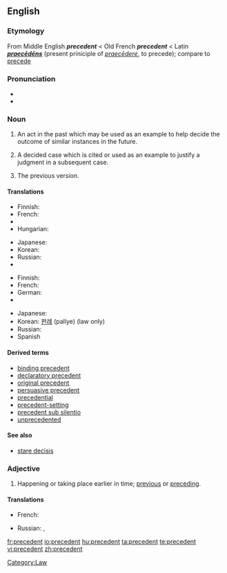 ==English==
{{wikipedia}}

===Etymology===
From Middle English '''''precedent''''' < Old French '''''precedent''''' < Latin '''''[[praecēdēns]]''''' (present priniciple of ''[[praecēdere]]'', to precede); compare to [[precede]]

===Pronunciation===
* {{enPR|/prĕs'ĭ-dənt/ ''or'' /prĕs'ĭ-dənt/ ''for adjective sense''}}
* {{audio|en-us-precedent.ogg|Audio (US)}}

===Noun===
{{en-noun}}

# An act in the past which may be used as an example to help decide the outcome of similar instances in the future.
# {{law}} A decided case which is cited or used as an example to justify a judgment in a subsequent case.
# The previous version.

====Translations====
{{trans-top|past act used as example}}
* Finnish: {{t-|fi|ennakkotapaus}}
* French: {{t|fr|précédent}}
* {{trreq|German}}
* Hungarian: {{t|hu|precedens}}
{{trans-mid}}
* Japanese: {{t|ja|先例|tr=senrei|sc=Jpan}}
* Korean: {{t-|ko|사례|tr=sarye|sc=Hang}}
* Russian: {{t|ru|прецедент|m|tr=pr'eced'ént|sc=Cyrl}}
* {{trreq|Spanish}}
{{trans-bottom}}

{{trans-top|prior judgment in law}}
* Finnish: {{t-|fi|ennakkotapaus}}
* French: {{t|fr|jurisprudence}}
* German: {{t|de|Präzedenzfall|m}}
* {{trreq|Hungarian}}
{{trans-mid}}
* Japanese: {{t|ja|判例|tr=hanrei|sc=Jpan}}
* Korean: [[판례]] (pallye) (law only)
* Russian: {{t|ru|прецедент|m|tr=pr'eced'ént|sc=Cyrl}}
* Spanish {{t-|es|precendente|m}}
{{trans-bottom}}

====Derived terms====
* [[binding precedent]]
* [[declaratory precedent]]
* [[original precedent]]
* [[persuasive precedent]]
* [[precedential]]
* [[precedent-setting]]
* [[precedent sub silentio]]
* [[unprecedented]]

====See also====
* [[stare decisis]]

===Adjective===
{{en-adj|-}}

# Happening or taking place earlier in time; [[previous]] or [[preceding]].

====Translations====
<!-- is this necessary? -->
{{trans-top|earlier in time}}
* French: {{t+|fr|précédent}}
{{trans-mid}}
* Russian: {{t|ru|предшествующий|tr=pr'edšéstvujuš'ij|sc=Cyrl}}, {{t|ru|предыдущий|tr=pr'edydúš'ij|sc=Cyrl}}
{{trans-bottom}}

[[Category:Law]]

[[fr:precedent]]
[[io:precedent]]
[[hu:precedent]]
[[ta:precedent]]
[[te:precedent]]
[[vi:precedent]]
[[zh:precedent]]